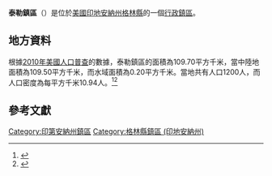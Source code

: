 {{noteTA
|G1=USState
|G2=地名
|G3=Unit
}}
{{Infobox settlement
|official_name            = 泰勒鎮區
|native_name = Taylor Township
|settlement_type          = [[行政鎮區|行政鎮區]]
|image_skyline            = Richland-Plummer Creek Covered Bridge, southern side and eastern end.jpg
|imagesize                = 250px
|image_map                = Map highlighting Taylor Township, Greene County, Indiana.svg
|mapsize                  = 250px
|pushpin_map  =USA Indiana
|pushpin_label = 泰勒鎮區
|pushpin_label_position   = top
|pushpin_map_caption      = 泰勒鎮區在印地安納州的位置
|subdivision_type         = [[世界政區索引|國家]]
|subdivision_type1        = [[美国州份|州份]]
|subdivision_type2        = [[印地安納州行政区划|縣]]
|subdivision_name         = [[美国|美国]]
|subdivision_name1        = [[印地安納州|印地安納州]]
|subdivision_name2        = [[格林縣_(印地安納州)|格林縣]]
|elevation_ft             = 663
|elevation_m              = 202
|timezone                 = [[北美东部時區|北美东部時區]]
|area_total_km2           = 109.70
|area_land_km2            = 109.50
|area_water_km2           = 0.20
|area_total_sq_mi         = 
|area_land_sq_mi          = 
|area_water_sq_mi         = 
|population_as_of         = [[2010年美國人口普查|2010]]
|population_footnotes     = 
|population_total         = 1200
|population_density_km2   = auto
|population_density_sq_mi = auto
|utc_offset               = -5
|coordinates              = {{coord|38|56|50|N|86|53|57|W|type:city_region:US-AL_source:GNS-enwiki|display=inline,title}}
| coor_pinpoint           = 
| coordinates_footnotes   = 
|timezone_DST             = EDT
|utc_offset_DST           = -4
|postal_code_type         = [[美國郵區編號|郵區編號]]
|postal_code              = 
|area_code                = {{link-en|电话区号812|Area code 812|812}}
|blank_name = [[地名信息系统|GNIS ID]]
|blank_info = 453889
}}
'''泰勒鎮區'''（{{lang-en|Taylor Township}}）是位於[[美國|美國]][[印地安納州|印地安納州]][[格林縣_(印地安納州)|格林縣]]的一個[[行政鎮區|行政鎮區]]。

== 地方資料 ==
根據[[2010年美國人口普查|2010年美國人口普查]]的數據，泰勒鎮區的面積為109.70平方千米，當中陸地面積為109.50平方千米，而水域面積為0.20平方千米。當地共有人口1200人，而人口密度為每平方千米10.94人。<ref name="GR8">{{cite web|url=http://factfinder2.census.gov|publisher=[[美国人口调查局|美国人口调查局]]|accessdate=2011-05-14|title=American FactFinder|archive-date=2013-09-11|archive-url=https://web.archive.org/web/20130911234518/http://factfinder2.census.gov/|dead-url=no}}</ref><ref>{{cite web|url=https://www.citypopulation.de/en/usa/illinois/admin/|title=USA: Illinois (Counties and Townships) - City Population|accessdate=2020-07-18|archive-date=2020-04-22|archive-url=https://web.archive.org/web/20200422090607/https://www.citypopulation.de/en/usa/illinois/admin/|dead-url=no}}</ref>

== 參考文獻 ==
{{reflist}}

{{格林縣 (印地安納州)}}

{{DEFAULTSORT:Taylor Township}}
[[Category:印第安納州鎮區|Category:印第安納州鎮區]]
[[Category:格林縣鎮區_(印地安納州)|Category:格林縣鎮區 (印地安納州)]]

{{Indiana-geo-stub}}